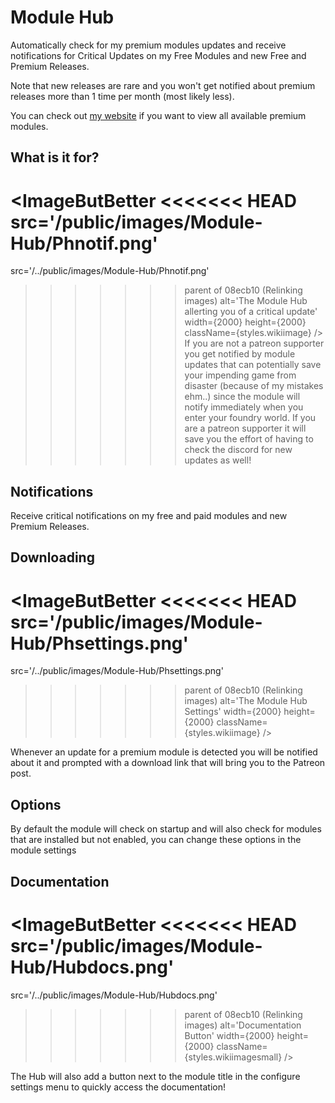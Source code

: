 
# Module Hub

Automatically check for my premium modules updates and receive
notifications for Critical Updates on my Free Modules and new Free and
Premium Releases.

Note that new releases are rare and you won't get notified about premium
releases more than 1 time per month (most likely less).

You can check out [my website](https://theripper93.com/) if you want to view all available premium modules.

## What is it for?

<ImageButBetter
<<<<<<< HEAD
  src='/public/images/Module-Hub/Phnotif.png'
=======
  src='/../public/images/Module-Hub/Phnotif.png'
>>>>>>> parent of 08ecb10 (Relinking images)
  alt='The Module Hub allerting you of a critical update'
  width={2000}
  height={2000}
  className={styles.wikiimage}
/>
If you are not a patreon supporter you get notified by module updates that can potentially
save your impending game from disaster (because of my mistakes ehm..) since the module
will notify immediately when you enter your foundry world. If you are a patreon supporter
it will save you the effort of having to check the discord for new updates as well\!

## Notifications

Receive critical notifications on my free and paid modules and new
Premium Releases.

## Downloading

<ImageButBetter
<<<<<<< HEAD
  src='/public/images/Module-Hub/Phsettings.png'
=======
  src='/../public/images/Module-Hub/Phsettings.png'
>>>>>>> parent of 08ecb10 (Relinking images)
  alt='The Module Hub Settings'
  width={2000}
  height={2000}
  className={styles.wikiimage}
/>

Whenever an update for a premium module is detected you will be notified
about it and prompted with a download link that will bring you to the
Patreon post.

## Options

By default the module will check on startup and will also check for
modules that are installed but not enabled, you can change these options
in the module settings

## Documentation

<ImageButBetter
<<<<<<< HEAD
  src='/public/images/Module-Hub/Hubdocs.png'
=======
  src='/../public/images/Module-Hub/Hubdocs.png'
>>>>>>> parent of 08ecb10 (Relinking images)
  alt='Documentation Button'
  width={2000}
  height={2000}
  className={styles.wikiimagesmall}
/>

The Hub will also add a button next to the module title in the configure
settings menu to quickly access the documentation\!
